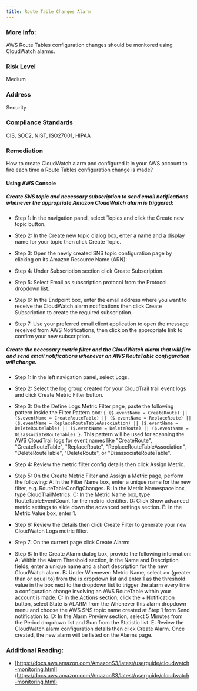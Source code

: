 ```yaml
---
title: Route Table Changes Alarm
---
```


### More Info:

AWS Route Tables configuration changes should be monitored using CloudWatch alarms.

### Risk Level

Medium

### Address

Security

### Compliance Standards

CIS, SOC2, NIST, ISO27001, HIPAA

### Remediation

How to create CloudWatch alarm and configured it in your AWS account to fire each time a Route Tables configuration change is made?

#### Using AWS Console

##### Create SNS topic and necessary subscription to send email notifications whenever the appropriate Amazon CloudWatch alarm is triggered:

- Step 1: In the navigation panel, select Topics and click the Create new topic button.

- Step 2: In the Create new topic dialog box, enter a name and a display name for your topic then click Create Topic.

- Step 3: Open the newly created SNS topic configuration page by clicking on its Amazon Resource Name (ARN):
- Step 4: Under Subscription section click Create Subscription.

- Step 5: Select Email as subscription protocol from the Protocol dropdown list.

- Step 6: In the Endpoint box, enter the email address where you want to receive the CloudWatch alarm notifications then click Create Subscription to create the required subscription.

- Step 7: Use your preferred email client application to open the message received from AWS Notifications, then click on the appropriate link to confirm your new subscription.

##### Create the necessary metric filter and the CloudWatch alarm that will fire and send email notifications whenever an AWS RouteTable configuration will change.

- Step 1: In the left navigation panel, select Logs.

- Step 2: Select the log group created for your CloudTrail trail event logs and click Create Metric Filter button.

- Step 3: On the Define Logs Metric Filter page, paste the following pattern inside the Filter Pattern box: `{ ($.eventName = CreateRoute) || ($.eventName = CreateRouteTable) || ($.eventName = ReplaceRoute) || ($.eventName = ReplaceRouteTableAssociation) || ($.eventName = DeleteRouteTable) || ($.eventName = DeleteRoute) || ($.eventName = DisassociateRouteTable) }`. This pattern will be used for scanning the AWS CloudTrail logs for event names like "CreateRoute", "CreateRouteTable", "ReplaceRoute", "ReplaceRouteTableAssociation", "DeleteRouteTable", "DeleteRoute", or "DisassociateRouteTable".

- Step 4: Review the metric filter config details then click Assign Metric.

- Step 5: On the Create Metric Filter and Assign a Metric page, perform the following:
  A: In the Filter Name box, enter a unique name for the new filter, e.g. RouteTableConfigChanges.
  B: In the Metric Namespace box, type CloudTrailMetrics.
  C: In the Metric Name box, type RouteTableEventCount for the metric identifier.
  D: Click Show advanced metric settings to slide down the advanced settings section.
  E: In the Metric Value box, enter 1.

- Step 6: Review the details then click Create Filter to generate your new CloudWatch Logs metric filter.

- Step 7: On the current page click Create Alarm:
- Step 8: In the Create Alarm dialog box, provide the following information:
  A: Within the Alarm Threshold section, in the Name and Description fields, enter a unique name and a short description for the new CloudWatch alarm.
  B: Under Whenever: Metric Name, select >= (greater than or equal to) from the is dropdown list and enter 1 as the threshold value in the box next to the dropdown list to trigger the alarm every time a configuration change involving an AWS RouteTable within your account is made.
  C: In the Actions section, click the + Notification button, select State is ALARM from the Whenever this alarm dropdown menu and choose the AWS SNS topic name created at Step 1 from Send notification to.
  D: In the Alarm Preview section, select 5 Minutes from the Period dropdown list and Sum from the Statistic list.
  E: Review the CloudWatch alarm configuration details then click Create Alarm. Once created, the new alarm will be listed on the Alarms page.


### Additional Reading:

- [https://docs.aws.amazon.com/AmazonS3/latest/userguide/cloudwatch-monitoring.html](https://docs.aws.amazon.com/AmazonS3/latest/userguide/cloudwatch-monitoring.html)
